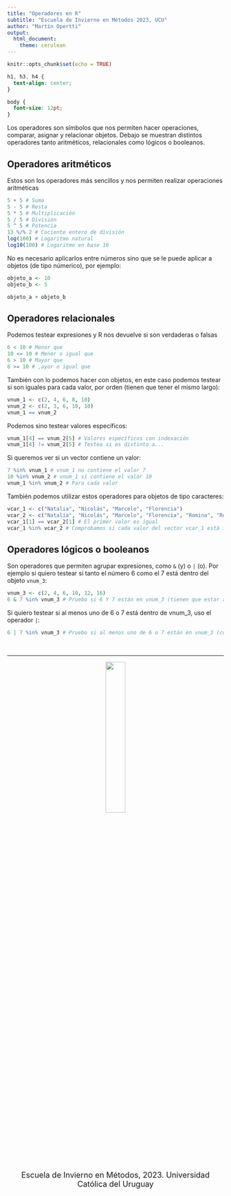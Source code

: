 ```yaml
---
title: "Operadores en R"
subtitle: "Escuela de Invierno en Métodos 2023, UCU"
author: "Martín Opertti"
output: 
  html_document:
    theme: cerulean 
---
```


```r
knitr::opts_chunk$set(echo = TRUE)
```

```css
h1, h3, h4 {
  text-align: center;
}

body {
  font-size: 12pt;
}
```

Los operadores son símbolos que nos permiten hacer operaciones, comparar, asignar y relacionar objetos. Debajo se muestran distintos operadores tanto aritméticos, relacionales como lógicos o booleanos. 

## Operadores aritméticos

Estos son los operadores más sencillos y nos permiten realizar operaciones aritméticas

```r
5 + 5 # Suma
5 - 5 # Resta
5 * 5 # Multiplicación
5 / 5 # División
5 ^ 5 # Potencia
13 %/% 2 # Cociente entero de división 
log(100) # Logaritmo natural
log10(100) # Logaritmo en base 10
```
No es necesario aplicarlos entre números sino que se le puede aplicar a objetos (de tipo númerico), por ejemplo:

```r
objeto_a <- 10
objeto_b <- 5

objeto_a + objeto_b
```



## Operadores relacionales 

Podemos testear expresiones y R nos devuelve si son verdaderas o falsas

```r
6 < 10 # Menor que
10 <= 10 # Menor o igual que
6 > 10 # Mayor que
6 >= 10 # ,ayor o igual que
```

También con lo podemos hacer con objetos, en este caso podemos testear si son iguales para cada valor, por orden (tienen que tener el mismo largo):


```r
vnum_1 <- c(2, 4, 6, 8, 10)
vnum_2 <- c(2, 3, 6, 10, 10)
vnum_1 == vnum_2 
```

Podemos sino testear valores específicos:

```r
vnum_1[4] == vnum_2[5] # Valores específicos con indexación
vnum_1[4] != vnum_2[5] # Testea si es distinto a...  
```

Si queremos ver si un vector contiene un valor:

```r
7 %in% vnum_1 # vnum_1 no contiene el valor 7
10 %in% vnum_2 # vnum_1 sí contiene el valor 10
vnum_1 %in% vnum_2 # Para cada valor
```

También podemos utilizar estos operadores para objetos de tipo caracteres:

```r
vcar_1 <- c("Natalia", "Nicolás", "Marcelo", "Florencia")
vcar_2 <- c("Natalia", "Nicolás", "Marcelo", "Florencia", "Romina", "Román")
vcar_1[1] == vcar_2[1] # El primer valor es igual
vcar_1 %in% vcar_2 # Comprobamos si cada valor del vector vcar_1 está incluido dentro del vector vcar_2
```


## Operadores lógicos o booleanos 

Son operadores que permiten agrupar expresiones, como `&` (y) o `|` (o).  Por ejemplo si quiero testear si tanto el número 6 como el 7 está dentro del objeto `vnum_3`:


```r
vnum_3 <- c(2, 4, 6, 10, 12, 16)
6 & 7 %in% vnum_3 # Pruebo si 6 Y 7 están en vnum_3 (tienen que estar ambos para que sea TRUE)
```

Si quiero testear si al menos uno de 6 o 7 está dentro de vnum_3, uso el operador `|`:

```r
6 | 7 %in% vnum_3 # Pruebo si al menos uno de 6 o 7 están en vnum_3 (con uno alcanza)
```

&nbsp;
<hr />

<div style="text-align: center">										

<center>
![](ima/logo_es.png){width=30%}
</center>

 <font size="4"> Escuela de Invierno en Métodos, 2023. Universidad Católica del Uruguay </font> 

<br>
